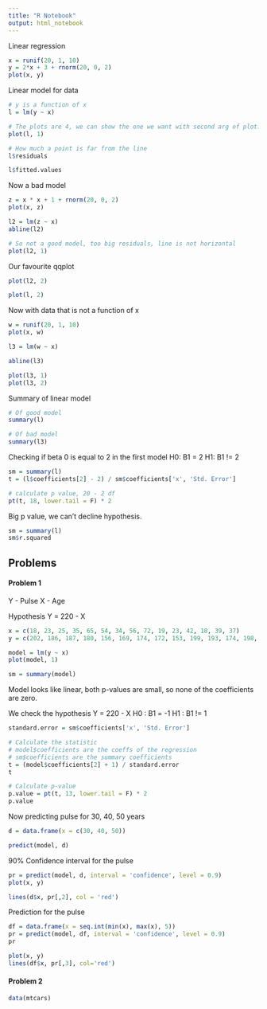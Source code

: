 ```yaml
---
title: "R Notebook"
output: html_notebook
---
```


Linear regression

```r
x = runif(20, 1, 10)
y = 2*x + 3 + rnorm(20, 0, 2)
plot(x, y)
```
Linear model for data
```r
# y is a function of x
l = lm(y ~ x)

# The plots are 4, we can show the one we want with second arg of plot.
plot(l, 1)

# How much a point is far from the line
l$residuals

l$fitted.values
```

Now a bad model
```r
z = x * x + 1 + rnorm(20, 0, 2)
plot(x, z)

l2 = lm(z ~ x)
abline(l2)

# So not a good model, too big residuals, line is not horizontal
plot(l2, 1)
```

Our favourite qqplot
```r
plot(l2, 2)

plot(l, 2)
```

Now with data that is not a function of x
```r
w = runif(20, 1, 10)
plot(x, w)

l3 = lm(w ~ x)

abline(l3)

plot(l3, 1)
plot(l3, 2)
```

Summary of linear model
```r
# Of good model
summary(l)

# Of bad model
summary(l3)
```

Checking if beta 0 is equal to 2 in the first model
H0: B1 = 2
H1: B1 != 2

```r
sm = summary(l)
t = (l$coefficients[2] - 2) / sm$coefficients['x', 'Std. Error']

# calculate p value, 20 - 2 df
pt(t, 18, lower.tail = F) * 2
```
Big p value, we can't decline hypothesis.

```r
sm = summary(l)
sm$r.squared
```

## Problems

#### Problem 1
Y - Pulse
X - Age

Hypothesis Y = 220 - X

```r
x = c(18, 23, 25, 35, 65, 54, 34, 56, 72, 19, 23, 42, 18, 39, 37)
y = c(202, 186, 187, 180, 156, 169, 174, 172, 153, 199, 193, 174, 198, 183, 178)

model = lm(y ~ x)
plot(model, 1)

sm = summary(model)
```
Model looks like linear, both p-values are small, so none of the coefficients are zero.

We check the hypothesis Y = 220 - X
H0 : B1 = -1
H1 : B1 != 1

```r
standard.error = sm$coefficients['x', 'Std. Error']

# Calculate the statistic 
# model$coefficients are the coeffs of the regression
# sm$coefficients are the summary coefficients
t = (model$coefficients[2] + 1) / standard.error
t

# Calculate p-value
p.value = pt(t, 13, lower.tail = F) * 2
p.value
```

Now predicting pulse for 30, 40, 50 years
```r
d = data.frame(x = c(30, 40, 50))

predict(model, d)
```

90% Confidence interval for the pulse
```r
pr = predict(model, d, interval = 'confidence', level = 0.9)
plot(x, y)

lines(d$x, pr[,2], col = 'red')
```

Prediction for the pulse
```r
df = data.frame(x = seq.int(min(x), max(x), 5))
pr = predict(model, df, interval = 'confidence', level = 0.9)
pr

plot(x, y)
lines(df$x, pr[,3], col='red')
```

#### Problem 2

```r
data(mtcars)
```